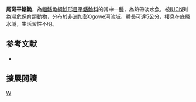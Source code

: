 {{Speciesbox 
| taxon = Amphilius caudosignatus
| status = EN
| status_system = IUCN3.1
| authority = [[Skelton|Skelton]], 2007
| synonyms = 
}}

'''尾斑平鰭鮠'''，為[[輻鰭魚綱|輻鰭魚綱]][[鯰形目|鯰形目]][[平鰭鮠科|平鰭鮠科]]的其中一[[種|種]]，為熱帶淡水魚，被[[IUCN|IUCN]]列為瀕危保育類動物，分布於[[非洲|非洲]][[加彭|加彭]]Ogowe河流域，體長可達5公分，棲息在底層水域，生活習性不明。

==参考文献==
*{{FishBase_species|genus=Amphilius|species=caudosignatus|year=2014|month=10}}

== 擴展閱讀 ==
{{refbegin}}
{{wikispecies-inline|Amphilius caudosignatus|尾斑平鰭鮠}}
{{refend}}
{{Taxonbar|from=Q599614}}

[[Category:平鰭鮠屬|W]]


{{魚類小作品}}